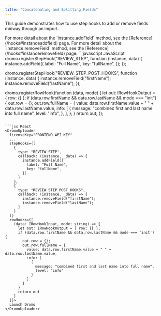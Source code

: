```yaml
---
title: "Concatenating and Splitting Fields"
---
```


This guide demonstrates how to use step hooks to add or remove fields midway through an import.

<Info>
  For more detail about the `instance.addField` method, see the [Reference](/hooks#instanceaddfield) page. For more detail about the `instance.removeField` method, see the [Reference](/hooks#instanceremovefield) page.
</Info>

<CodeGroup>
```javascript JavaScript
dromo.registerStepHook("REVIEW_STEP", function (instance, data) {
  instance.addField({
    label: "Full Name",
    key: "fullName",
  });
});

dromo.registerStepHook("REVIEW_STEP_POST_HOOKS", function (instance, data) {
  instance.removeField("firstName");
  instance.removeField("lastName");
});

dromo.registerRowHook(function (data, mode) {
  let out: IRowHookOutput = { row: {} };
  if (data.row.firstName && data.row.lastName && mode === "init") {
    out.row = {};
    out.row.fullName = {
      value: data.row.firstName.value + " " + data.row.lastName.value,
      info: [
        {
          message: "combined first and last name into full name",
          level: "info",
        },
      ],
    };
  }
  return out;
});
```

```jsx React
<DromoUploader
  licenseKey="FRONTEND_API_KEY"
  ...
  stepHooks={[
    {
      type: "REVIEW_STEP",
      callback: (instance, _data) => {
        instance.addField({
          label: "Full Name",
          key: "fullName",
        })
      }
    },
    {
      type: "REVIEW_STEP_POST_HOOKS",
      callback: (instance, _data) => {
        instance.removeField("firstName");
        instance.removeField("lastName");
      }
    }
  ]}
  rowHooks={[
    (data: IRowHookInput, mode: string) => {
      let out: IRowHookOutput = { row: {} };
      if (data.row.firstName && data.row.lastName && mode === 'init') {
        out.row = {};
        out.row.fullName = {
          value: data.row.firstName.value + " " + data.row.lastName.value,
          info: [
            {
              message: "combined first and last name into full name",
              level: "info"
            }
          ]
        }
      }
      return out
    }
  ]}>
  Launch Dromo
</DromoUploader>
```
</CodeGroup>
